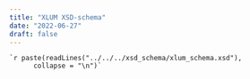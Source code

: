 ```yaml
---
title: "XLUM XSD-schema"
date: "2022-06-27"
draft: false
---
```

 
```
`r paste(readLines("../../../xsd_schema/xlum_schema.xsd"), 
      collapse = "\n")` 
```
